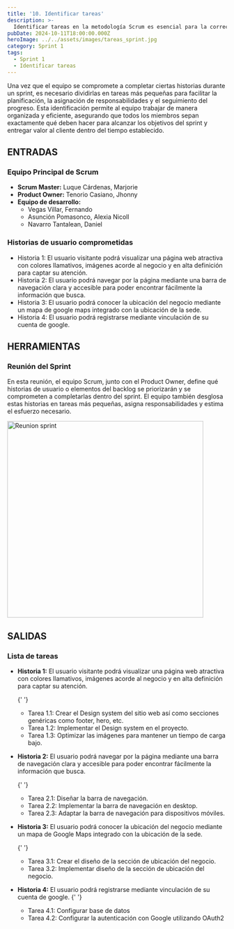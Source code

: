 ```yaml
---
title: '10. Identificar tareas'
description: >-
  Identificar tareas en la metodología Scrum es esencial para la correcta ejecución y seguimiento del trabajo dentro de los sprints.
pubDate: 2024-10-11T18:00:00.000Z
heroImage: ../../assets/images/tareas_sprint.jpg
category: Sprint 1
tags:
  - Sprint 1
  - Identificar tareas
---
```


Una vez que el equipo se compromete a completar ciertas historias durante un sprint, es necesario dividirlas en tareas más pequeñas para facilitar la planificación, la asignación de responsabilidades y el seguimiento del progreso. Esta identificación permite al equipo trabajar de manera organizada y eficiente, asegurando que todos los miembros sepan exactamente qué deben hacer para alcanzar los objetivos del sprint y entregar valor al cliente dentro del tiempo establecido.

## ENTRADAS

### Equipo Principal de Scrum

- **Scrum Master:** Luque Cárdenas, Marjorie
- **Product Owner:** Tenorio Casiano, Jhonny
- **Equipo de desarrollo:**
  <ul style={{ listStyleType: 'circle', paddingLeft: '20px' }}>
  	<li>Vegas Villar, Fernando</li>
  	<li>Asunción Pomasonco, Alexia Nicoll</li>
  	<li>Navarro Tantalean, Daniel</li>
  </ul>

### Historias de usuario comprometidas

- Historia 1: El usuario visitante podrá visualizar una página web atractiva con colores llamativos, imágenes acorde al negocio y en alta definición para captar su atención.
- Historia 2: El usuario podrá navegar por la página mediante una barra de navegación clara y accesible para poder encontrar fácilmente la información que busca.
- Historia 3: El usuario podrá conocer la ubicación del negocio mediante un mapa de google maps integrado con la ubicación de la sede.
- Historia 4: El usuario podrá registrarse mediante vinculación de su cuenta de google.

## HERRAMIENTAS

### Reunión del Sprint

En esta reunión, el equipo Scrum, junto con el Product Owner, define qué historias de usuario o elementos del backlog se priorizarán y se comprometen a completarlas dentro del sprint. El equipo también desglosa estas historias en tareas más pequeñas, asigna responsabilidades y estima el esfuerzo necesario.

<div style={{ display: 'flex', justifyContent: 'center' }}>
	<img src='/images/reunion_sprint.PNG' alt='Reunion sprint' width='450' />
</div>

## SALIDAS

### Lista de tareas

- **Historia 1:** El usuario visitante podrá visualizar una página web atractiva con colores llamativos, imágenes acorde al negocio y en alta definición para captar su atención.

  {' '}

  <ul style={{ listStyleType: 'circle', paddingLeft: '20px' }}>
  	<li>
  		Tarea 1.1: Crear el Design system del sitio web así como secciones genéricas como footer,
  		hero, etc.
  	</li>
  	<li>Tarea 1.2: Implementar el Design system en el proyecto.</li>
  	<li>Tarea 1.3: Optimizar las imágenes para mantener un tiempo de carga bajo.</li>
  </ul>

- **Historia 2:** El usuario podrá navegar por la página mediante una barra de navegación clara y accesible para poder encontrar fácilmente la información que busca.

  {' '}

  <ul style={{ listStyleType: 'circle', paddingLeft: '20px' }}>
  	<li>Tarea 2.1: Diseñar la barra de navegación.</li>
  	<li>Tarea 2.2: Implementar la barra de navegación en desktop.</li>
  	<li>Tarea 2.3: Adaptar la barra de navegación para dispositivos móviles.</li>
  </ul>

- **Historia 3:** El usuario podrá conocer la ubicación del negocio mediante un mapa de Google Maps integrado con la ubicación de la sede.

  {' '}

  <ul style={{ listStyleType: 'circle', paddingLeft: '20px' }}>
  	<li>Tarea 3.1: Crear el diseño de la sección de ubicación del negocio.</li>
  	<li>Tarea 3.2: Implementar diseño de la sección de ubicación del negocio.</li>
  </ul>

- **Historia 4:** El usuario podrá registrarse mediante vinculación de su cuenta de google.
  {' '}
  <ul style={{ listStyleType: 'circle', paddingLeft: '20px' }}>
  	<li>Tarea 4.1: Configurar base de datos</li>
  	<li>Tarea 4.2: Configurar la autenticación con Google utilizando OAuth2</li>
  </ul>
